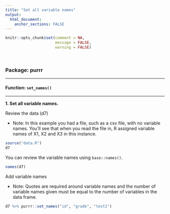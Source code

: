 ```yaml
---
title: "Set all variable names"
output: 
  html_document:
    anchor_sections: FALSE
---
```


```r
knitr::opts_chunk$set(comment = NA,
                      message = FALSE,
                      warning = FALSE)
```

<br>

### Package: purrr

---

#### Function: `set_names()`

---

**1\. Set all variable names.**

Review the data (d7)

* Note: In this example you had a file, such as a csv file, with no variable names. You'll see that when you read the file in, R assigned variable names of X1, X2 and X3 in this instance.

```r

source("data.R")
d7

```

You can review the variable names using `base::names()`.

```r

names(d7)

```


Add variable names

* Note: Quotes are required around variable names and the number of variable names given must be equal to the number of variables in the data frame.

```r

d7 %>% purrr::set_names("id", "grade", "test1")

```
